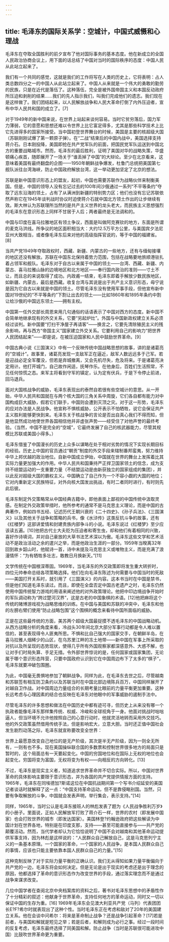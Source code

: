 ```yaml
---
---
---
```

title: 毛泽东的国际关系学：空城计，中国式威慑和心理战
---




毛泽东在夺取全国胜利的前夕宣布了他对国际事务的基本态度。他在新成立的全国人民政治协商会议上，用下面的话总结了中国对当时的国际秩序的态度：中国人民从此站立起来了。

我们有一个共同的感觉，这就是我们的工作将写在人类的历史上，它将表明：占人类总数四分之一的中国人从此站立起来了。中国人从来就是一个伟大的勇敢的勤劳的民族，只是在近代是落伍了。这种落伍，完全是被外国帝国主义和本国反动政府所压迫和剥削的结果……我们的先人指示我们，叫我们完成他们的遗志。我们现在是这样做了。我们团结起来，以人民解放战争和人民大革命打倒了内外压迫者，宣布中华人民共和国的成立了。[7]

对于1949年的新中国来说，在世界上站起来谈何容易。当时它贫穷落后，国力军力薄弱，它的意愿和思想还难以令世界上比它富足得多，尤其是那些科学技术上比它先进得多的国家所接受。当中国初登世界舞台的时候，美国是主要的核超级大国（苏联刚刚试爆了第一颗原子弹）。在“二战”结束后的中国内战中，美国选择支持蒋介石。日本刚投降，美国即抢在共产党军队的前面，把国民党军队运送到中国北方的重要战略城市。然而，毛泽东的最后胜利，证明了美国对华的战略失策，华盛顿痛心疾首，随即展开了一场关于“谁丢掉了中国”的大辩论。至少在北京看来，这意味着美国有最终翻盘的企图——1950年朝鲜战争爆发，杜鲁门总统把美国第七舰队派往台湾海峡，防止中国政府解放台湾，这一举动更加坚定了北京的想法。

苏联是新中国意识形态上的盟友，起初，中国也需要苏联作为战略伙伴来制衡美国。但是，中国的领导人没有忘记过去的100年间沙俄通过一系列“不平等条约”夺取了远东沿海的领土，占有了从满洲到新疆的特别势力区；他们也没有忘记苏联依然声称它在1945年谈判战时协议时迫使蒋介石就中国北方领土作出的让步继续有效。斯大林认为苏联理所当然的是共产主义世界的龙头老大，而民族主义思想强烈的毛泽东在意识形态上同样不甘居于人后；两者最终是无法调和的。

中国与印度在喜马拉雅地区有领土争议，西面是叫做阿克赛钦的地方，东面是所谓的麦克马洪线。所争议的地区面积相当大：大约12.5万平方公里，与美国宾夕法尼亚州大致相当，或者像毛泽东后来对他的高级指挥官说的，等于中国的福建省。[8]

当共产党1949年夺取政权时，西藏、新疆、内蒙古的一些地方，还有与缅甸接壤的地区还没有解放。苏联在中国东北保持着势力范围，包括在战略要地旅顺港驻扎着占领军和舰队。毛泽东对于自古以来属于中国的领土——台湾、西藏、新疆、内蒙古、喜马拉雅山脉的边境地区和北方地区——奉行国内政治的准则——寸土不让，而且总的来说取得了成功。内政甫一结束，毛泽东即着手解放少数民族地区，如新疆、内蒙古，最后是西藏。收复台湾与其说是出于共产主义意识形态，毋宁说是因为它自古以来就是中国的领土。尽管毛泽东没有使用军事手段，但他宣布新中国对19世纪的“不平等条约”下割让出去的领土——比如1860年和1895年条约中割让给沙俄的中国远东领土——拥有主权。

中国第一任外交部长周恩来用几句通俗的话语表示了中国对西方的态度。新中国不会简单地继承现有的外交关系，它要“另起炉灶”。外国与中国新政权建立关系必须经过谈判。新中国要“打扫干净屋子再请客”——换言之，它要先清除殖民主义的残余影响，再与西方“帝国主义”国家建立外交关系。它要利用自己的影响力“把世界人民团结起来”——即是说，在被压迫国家和人民中鼓励世界革命。[9]

中国古典小说《三国演义》中有一个反映传统中国战略思想的故事，讲的是诸葛亮的“空城计”。故事里，诸葛亮发现一支敌军正在逼近，敌军人数远远多于己军。若是迎战必定全军覆没，但若是弃城撤离，又会先机尽失，危及将来。于是诸葛亮决定用计。他打开城门，自己故作闲适，抚琴作乐。在他身后，百姓们生活照常，不见任何惊慌之态。来军主将看到守军的镇定，认为定有伏兵，于是下令停止前进，回马退兵。

面对大国核战争的威胁，毛泽东表现出的泰然自若很有些空城计的意思。从一开始，中华人民共和国就在与两个核大国的三角关系中周旋，它们各自都有能力对中国构成巨大威胁，假若它们联手，中国则会遭到灭顶之灾。对于这一形势，毛泽东的应对办法是人民战争。他宣称不惧核威胁，公开表示不怕牺牲，说它会保证共产主义胜利能够更快到来。毛泽东关于核战争的言论是否出自真心我们不得而知，但是他显然成功地使世界各国相信他并非虚张声势——经受住了对他声誉的最终考验。（当然，中国不是完全的“空城”，它最终发展了自己的核武器能力，尽管其规模比苏联或美国小得多。）

毛泽东借鉴了中国漫长的历史上众多以谋略在处于相对劣势的情况下实现长期目标的经验。历史上中国的官员通过“朝贡”制度的外交手段来辖制番邦蛮夷，努力维持中华上邦优越的政治地位。自新中国成立伊始，中国就在世界的舞台上发挥着比其实际力量更加强大的作用。中华人民共和国秉持严正捍卫国家领土的信念，成为支持不结盟运动的一支重要力量（不结盟运动是由新获独立的国家组成的集团），并以此反对超级大国的霸权主义。中国确立了自己作为一个不容小觑的大国的地位；它对内重新定义民族特征，对外向核大国发出挑战，有时二者同时进行，有时则先此后彼。

毛泽东制定外交策略常从中国经典古籍中，即他表面上鄙视的中国传统中汲取灵感。在制定外交政策举措时，他所参考的通常不是马克思主义理论，而是中国的古典著作，例如四书五经、记述历代王朝兴衰的《二十四史》、《孙子兵法》、《三国演义》以及其他关于战争和策略的兵书，像《水浒传》这类反抗斗争的故事，还有《红楼梦》这部讲爱情和封建贵族内部争斗的小说。毛泽东说过《红楼梦》至少应该读五遍。[10]他把古代士大夫贬为压迫者和寄生虫，却和他们有着相同的兴致，喜好作诗填词，并对自己豪放的大草书法艺术深以为傲。毛泽东这些文学和艺术活动不是政治活动之余的遣兴之举，而是他政治生涯的一部分。1959年当暌离32年回到故乡韶山时，他赋诗一首，诗中未提及马克思主义或唯物主义，而是充满了浪漫情怀：“为有牺牲多壮志，敢教日月换新天。”[11]

文学传统在中国根深蒂固。1969年，当毛泽东的外交政策即将发生重大转折时，四位元帅奉命总结各项策略选择。他们在向毛泽东陈述为何需要与中国当时的死敌——美国打开关系时，就引用了《三国演义》的内容。这本书当时在中国是禁书，但是他们知道毛泽东读过。而且，即使在全盘否定中国古老遗产之时，毛泽东仍然使用中国传统智力游戏的用语来阐述他的对外政策理论。他把中印边境战争开始时的军队调动称为“跨过楚河汉界”，这是古老的中国象棋的术语。[12]他把麻将这个传统的赌博游戏视为战略思维的训练。在中国与美国和苏联的冲突中，毛泽东和他的左膀右臂们使用“防止战略包围”这个围棋的概念来看待中国所面临的威胁。

正是在这些最传统的方面，美苏两个超级大国最捉摸不透毛泽东的中国战略动机。从西方战略分析的角度来看，冷战头30年间北京大部分军事行动都是令人难以置信的，甚至表现得令人匪夷所思。不惧和比自己强大的国家交手，在朝鲜半岛，在喜马拉雅人烟稀少的山区，在乌苏里江畔的冻土地带——新中国在军事上所采取的对抗以及所呈现的态势现状，使得几乎所有外国观察家都深感意外、大惑不解，也让对手们时局失算、手足无措。令外部世界惊诧的是，任何国家或国家集团，无论属于哪个意识形态阵营，只要中国政府认识到它在中国周边布下了太多的“棋子”，毛泽东就要冲破包围圈。

为此，中国毫无畏惧地参加了朝鲜战争。同样为此，在毛泽东去世之后，尽管越南和苏联签有相互防卫条约以及苏联当时在中国北部边境陈兵百万，中国同样展开了对越自卫作战。对中国周边力量组合的长期考量比眼前的力量平衡更加重要。这种长远考虑与心理因素的结合也反映在毛泽东对他眼中的军事威胁的遏制手法中。

尽管毛泽东的许多思想和做法在中国历史中都有迹可寻，但历史上从来没有哪一个执政者能像毛泽东那样集传统、权威、冷峻和全球视角于一身。他面对挑战时咄咄逼人，但当环境不允许他按照自己的心意行动时，他就灵活地转而采用外交技巧。他的外交政策虽然借用传统手法，但是影响宏大，立意大胆。当时还正值中国社会发生剧烈动荡之际，毛泽东就宣称要改变全世界：

世界上最愿意改变自己地位的是无产阶级，其次是半无产阶级，因为一则全无所有，一则有也不多。现在美国操纵联合国的多数票和控制世界很多地方的局面只是暂时的，这个局面总有一天要起变化。中国的穷国地位和在国际上无权的地位也会起变化，穷国将变为富国，无权将变为有权——向相反的方向转化。[13]

不过，毛泽东是现实主义者，知道追求世界革命并不切合实际。所以，中国对世界革命的具体影响主要限于意识形态，并为各国的共产党提供情报方面的支持。1965年，毛泽东在同埃德加?斯诺这位在中国抗战期间第一个写书介绍延安的美国记者谈话时就解释了这一点：“中国支持革命运动，但不是靠侵略别国。当然，只要有争取解放的斗争，中国就会发表声明，举行集会，表示支持。”[14]

同样，1965年，当时公认是毛泽东接班人的林彪发表了题为《人民战争胜利万岁》的小册子。里面说，正如人民解放军打败了蒋介石一样，世界的农村（即发展中国家）也会打败世界的城市（即发达国家）。美国林登?约翰逊政府把这些解读为中国计划在世界各地，特别是在印度支那，支持——甚至可能直接参与——共产党的颠覆活动。然而，当代学者却认为它恰恰说明了中国不会对越南和其他革命运动提供军事支持，因为林彪是这样说的：“人民群众自己解放自己，这是马克思列宁主义的一条基本原理。一个国家的革命，一个国家的人民战争，是本国人民群众自己的事情，应该也只能主要依靠本国人民群众自己的力量。”[15]

这种克制反映了对于实际力量平衡的正确认识。我们无从得知如果力量平衡偏向于共产党的一边，毛泽东将会如何决定。但是无论是出于现实的考虑还是出于理念的原因，他都选择了革命的意识形态作为改变世界的手段，通过落实理念而不是通过战争来谋求改变。

几位中国学者在查阅北京中央档案库的资料之后，著书对毛泽东思想中的矛盾性作了十分精彩的叙述：他献身于世界革命，支持任何地方的革命运动，同时又一切以保证中国的生存为重。[16] 1969年毛泽东会见澳大利亚共产党（马列）代表团团长E?F?希尔时就表现出了这种个性。当时毛泽东正在考虑和敌对了20年的美国建立关系。他在会谈中问希尔：将来是革命制止战争？还是战争引起革命？[17]若是前者，与美国和解就是短见之举；若是后者，和解则成为必行之事。经过一段时间的反复考虑，毛泽东最终选择了同美国和解。防止战争（当时是苏联很可能进攻中国）比鼓吹世界革命更为重要。
